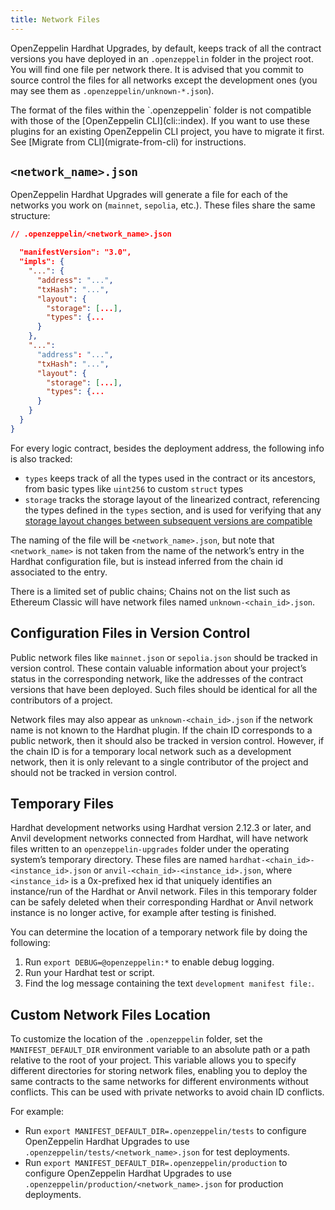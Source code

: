 ```yaml
---
title: Network Files
---
```


OpenZeppelin Hardhat Upgrades, by default, keeps track of all the contract versions you have deployed in an `.openzeppelin` folder in the project root. You will find one file per network there. It is advised that you commit to source control the files for all networks except the development ones (you may see them as `.openzeppelin/unknown-*.json`).

<Callout>
The format of the files within the `.openzeppelin` folder is not compatible with those of the [OpenZeppelin CLI](cli::index). If you want to use these plugins for an existing OpenZeppelin CLI project, you have to migrate it first. See [Migrate from CLI](migrate-from-cli) for instructions.
</Callout>

## `<network_name>.json`

OpenZeppelin Hardhat Upgrades will generate a file for each of the networks you work on (`mainnet`, `sepolia`, etc.). These files share the same structure:

```json
// .openzeppelin/<network_name>.json

  "manifestVersion": "3.0",
  "impls": {
    "...": {
      "address": "...",
      "txHash": "...",
      "layout": {
        "storage": [...],
        "types": {...
      }
    },
    "...":
      "address": "...",
      "txHash": "...",
      "layout": {
        "storage": [...],
        "types": {...
      }
    }
  }
}
```

For every logic contract, besides the deployment address, the following info is also tracked:

* `types` keeps track of all the types used in the contract or its ancestors, from basic types like `uint256` to custom `struct` types
* `storage` tracks the storage layout of the linearized contract, referencing the types defined in the `types` section, and is used for verifying that any [storage layout changes between subsequent versions are compatible](faq#what-does-it-mean-for-an-implementation-to-be-compatible)

The naming of the file will be `<network_name>.json`, but note that `<network_name>` is not taken from the name of the network’s entry in the Hardhat configuration file, but is instead inferred from the chain id associated to the entry.

There is a limited set of public chains; Chains not on the list such as Ethereum Classic will have network files named `unknown-<chain_id>.json`.

## Configuration Files in Version Control

Public network files like `mainnet.json` or `sepolia.json` should be tracked in version control. These contain valuable information about your project’s status in the corresponding network, like the addresses of the contract versions that have been deployed. Such files should be identical for all the contributors of a project.

Network files may also appear as `unknown-<chain_id>.json` if the network name is not known to the Hardhat plugin. If the chain ID corresponds to a public network, then it should also be tracked in version control. However, if the chain ID is for a temporary local network such as a development network, then it is only relevant to a single contributor of the project and should not be tracked in version control.

## Temporary Files

Hardhat development networks using Hardhat version 2.12.3 or later, and Anvil development networks connected from Hardhat, will have network files written to an `openzeppelin-upgrades` folder under the operating system’s temporary directory. These files are named `hardhat-<chain_id>-<instance_id>.json` or `anvil-<chain_id>-<instance_id>.json`, where `<instance_id>` is a 0x-prefixed hex id that uniquely identifies an instance/run of the Hardhat or Anvil network. Files in this temporary folder can be safely deleted when their corresponding Hardhat or Anvil network instance is no longer active, for example after testing is finished.

You can determine the location of a temporary network file by doing the following:

1. Run `export DEBUG=@openzeppelin:*` to enable debug logging.
2. Run your Hardhat test or script.
3. Find the log message containing the text `development manifest file:`.

## Custom Network Files Location

To customize the location of the `.openzeppelin` folder, set the `MANIFEST_DEFAULT_DIR` environment variable to an absolute path or a path relative to the root of your project. This variable allows you to specify different directories for storing network files, enabling you to deploy the same contracts to the same networks for different environments without conflicts. This can be used with private networks to avoid chain ID conflicts.

For example:

* Run `export MANIFEST_DEFAULT_DIR=.openzeppelin/tests` to configure OpenZeppelin Hardhat Upgrades to use `.openzeppelin/tests/<network_name>.json` for test deployments.
* Run `export MANIFEST_DEFAULT_DIR=.openzeppelin/production` to configure OpenZeppelin Hardhat Upgrades to use `.openzeppelin/production/<network_name>.json` for production deployments.
